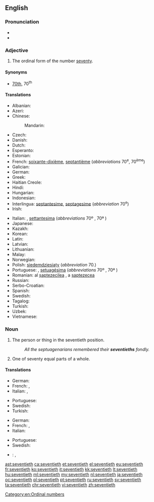==English==

===Pronunciation===
* {{IPA|/ˈsɛvntiəθ/}}
* {{hyphenation|sev|en|ti|eth|lang=en}}

===Adjective===
{{en-adj|-}}

# The ordinal form of the number [[seventy]].

====Synonyms====
* [[70th]], 70<sup>th</sup>

====Translations====
{{trans-top|ordinal form of the number seventy (70)}}
* Albanian: {{t|sq|shtatëdhjetë}}
* Azeri: {{t|az|yetmişinci}}
* Chinese:
*: Mandarin: {{t+|cmn|第七十|tr=dì qīshí|sc=Hani}}
* Czech: {{t+|cs|sedmdesátý}}
* Danish: {{t|da|halvfjerdsindstyvende}}
* Dutch: {{t+|nl|zeventigste}}
* Esperanto: {{t|eo|sepdek}}
* Estonian: {{t|et|seitsmekümnes|sc=Cyrl}}
* French: {{qualifier|France|Quebec}} [[soixante-dixième]], {{qualifier|Belgium|Congo-Kinshasa|Switzerland}} [[septantième]] (''abbreviations'' 70<sup>e</sup>, 70<sup>ème</sup>)<!--Belgium, Switzerland, Congo-Kinshasa verified by Paul G on 2006-05-23-->
* Galician: {{t|gl|septuagésimo}}
* German: {{t+|de|siebzigste}}
* Greek: {{t+|el|εβδομηκοστός|tr=evdomikostos}}
* Haitian Creole: {{t|ht|swasant}}
* Hindi: {{t|hi|सत्तरवाँ|tr=sattaravām̐|sc=Deva}}
* Hungarian: {{t+|hu|hetvenedik}}
* Indonesian: {{t|id|ketujuhpuluh}}
* Interlingua: [[septantesime]], [[septagesime]] (''abbreviation'' 70<sup>e</sup>)
* Irish: {{t+|ga|seachtó}}
{{trans-mid}}
* Italian: {{t|it|settantesimo|m}}, [[settantesima]] {{g|f}} (''abbreviations'' 70º<!--note: this a superscript "o", not a degree symbol--> {{g|m}}, 70ª {{g|f}})
* Japanese: {{t|ja|第七十|tr=dai nana jū|sc=Jpan}}
* Kazakh: {{t|kk|жетпісінші|tr=jetpisinşi|sc=Cyrl}}
* Korean: {{t+|ko|일흔째|tr=ilheunjjae |sc=Hang}}
* Latin: {{t|la|septuagesimus}}
* Latvian: {{t+|lv|septiņdesmitais}}
* Lithuanian: {{t+|lt|septyniasdešimtas}}
* Malay: {{t|ms|ketujuh puluh}}
* Norwegian: {{t|no|syttinde}}
* Polish: [[siedemdziesiąty]] (''abbreviation'' 70.)
* Portuguese: {{t+|pt|setuagésimo|m}}, [[setuagésima]] {{g|f}} (''abbreviations'' 70º<!--note: this a superscript "o", not a degree symbol--> {{g|m}}, 70ª {{g|f}})
* Romanian: al [[șaptezecilea]] {{g|m}}, a [[șaptezecea]] {{g|f}}
* Russian: {{t+|ru|семидесятый|tr=semidesyatyĭ|sc=Cyrl}}
* Serbo-Croatian: {{t|sh|sedamdeseti|sc=Cyrl}}
* Spanish: {{t+|es|septuagésimo}}
* Swedish: {{t+|sv|sjuttionde}}
* Tagalog: {{t|tl|pampitumpu}}
* Turkish: {{t+|tr|yetmişinci}}
* Uzbek: {{t|uz|yetmishinchi}}
* Vietnamese: {{t|vi|thứ bảy mươi}}
{{trans-bottom}}

===Noun===
{{en-noun}}

# The person or thing in the seventieth position.
#: ''All the septuagenarians remembered their '''seventieths''' fondly.''
# One of seventy equal parts of a whole.

====Translations====
{{trans-top|the person or thing in the seventieth position}}
* German: {{t|de|Siebzigste}}
* French: {{qualifier|France, Quebec}} {{t+|fr|soixante-dixième}}, {{qualifier|Belgium, Congo-Kinshasa, Switzerland}} {{t+|fr|septantième}}<!--Belgium, Switzerland, Congo-Kinshasa verified by Paul G on 2006-05-23-->
* Italian: {{t|it|settantesimo|m}}, {{t|it|settantesima|f}}
{{trans-mid}}
* Portuguese: {{t+|pt|setuagésimo|m}}
* Swedish: {{t+|sv|sjuttionde|c}}
* Turkish: {{t+|tr|yetmişinci}}
{{trans-bottom}}

{{trans-top|one of seventy equal parts of a whole}}
* German: {{t|de|Siebzigstel|n}}
* French: {{qualifier|France|Quebec}} {{t+|fr|soixante-dixième}}, {{qualifier|Belgium|Congo-Kinshasa|Switzerland}} {{t+|fr|septantième}} <!--Belgium, Switzerland, Congo-Kinshasa verified by Paul G on 2006-05-23-->
* Italian: {{t|it|settantesimo|m}}
{{trans-mid}}
* Portuguese: {{t+|pt|setuagésimo|m}}
* Swedish: {{t|sv|sjuttiondel|c}}
{{trans-bottom}}

{{checktrans-top}}
* {{ttbc|ia}}: {{t|ia|septantesimo}}, {{t|ia|septagesimo}}
{{checktrans-bottom}}

[[Category:en:Ordinal numbers]]

[[ast:seventieth]]
[[ca:seventieth]]
[[et:seventieth]]
[[el:seventieth]]
[[eu:seventieth]]
[[fr:seventieth]]
[[ko:seventieth]]
[[it:seventieth]]
[[kk:seventieth]]
[[lt:seventieth]]
[[hu:seventieth]]
[[ml:seventieth]]
[[my:seventieth]]
[[nl:seventieth]]
[[ja:seventieth]]
[[oc:seventieth]]
[[pl:seventieth]]
[[pt:seventieth]]
[[ru:seventieth]]
[[sv:seventieth]]
[[ta:seventieth]]
[[chr:seventieth]]
[[vi:seventieth]]
[[zh:seventieth]]